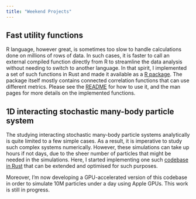 ```yaml
---
title: "Weekend Projects"
---
```


## Fast utility functions 
R language, however great, is sometimes too slow to handle calculations done on millions of rows of data.
In such cases, it is faster to call an external compiled function directly from R to streamline the data analysis without needing to switch to another language.
In that spirit, I implemented a set of such functions in Rust and made it available as a [R package](http://localhost:5794/projects.html).
The package itself mostly contains connected correlation functions that can use different metrics.
Please see the [README](https://gitlab.com/onurcanbektas/bektas.utils.r/-/blob/main/README.md?ref_type=heads) for how to use it, and the man pages for more details on the implemented functions.

## 1D interacting stochastic many-body particle system
The studying interacting stochastic many-body particle systems analytically is quite limited to a few simple cases.
As a result, it is imperative to study such complex systems numerically.
However, these simulations can take up hours if not days, due to the sheer number of particles that might be needed in the simulations.
Here, I started implementing one such [codebase in Rust](https://gitlab.com/onurcanbektas/langevin_many_body) that can be extended and optimised for such purposes.

Moreover, I'm now developing a GPU-accelerated version of this codebase in order to simulate 10M particles under a day using Apple GPUs.
This work is still in progress.

